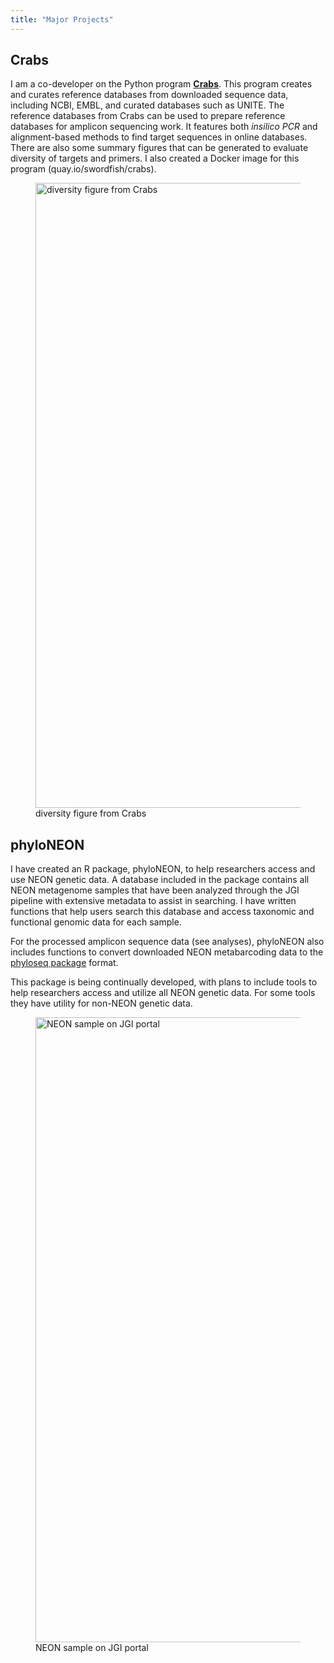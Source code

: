 ```yaml
---
title: "Major Projects"
---
```


## Crabs 

I am a co-developer on the Python program [**Crabs**](https://github.com/gjeunen/reference_database_creator). This program creates and curates reference databases from downloaded sequence data, including NCBI, EMBL, and curated databases such as UNITE. The reference databases from Crabs can be used to prepare reference databases for amplicon sequencing work. It features both *insilico PCR* and alignment-based methods to find target sequences in online databases. There are also some summary figures that can be generated to evaluate diversity of targets and primers. I also created a Docker image for this program (quay.io/swordfish/crabs).

![diversity figure from Crabs](images/diversity-figure.png){width="1000"}



## phyloNEON 

I have created an R package, phyloNEON, to help researchers access and use NEON genetic data. A database included in the package contains all NEON metagenome samples that have been analyzed through the JGI pipeline with extensive metadata to assist in searching. I have written functions that help users search this database and access taxonomic and functional genomic data for each sample. 

For the processed amplicon sequence data (see analyses), phyloNEON also includes functions to convert downloaded NEON metabarcoding data to the [phyloseq package](https://joey711.github.io/phyloseq/) format.

This package is being continually developed, with plans to include tools to help researchers access and utilize all NEON genetic data. For some tools they have utility for non-NEON genetic data.

![NEON sample on JGI portal](images/bona_example_on_img.png){width="1000"}
